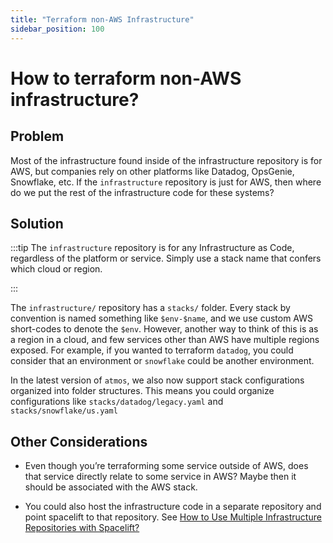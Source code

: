 ```yaml
---
title: "Terraform non-AWS Infrastructure"
sidebar_position: 100
---
```


# How to terraform non-AWS infrastructure?

## Problem

Most of the infrastructure found inside of the infrastructure repository is for AWS, but companies rely on other platforms like Datadog, OpsGenie, Snowflake, etc. If the `infrastructure` repository is just for AWS, then where do we put the rest of the infrastructure code for these systems?

## Solution

:::tip
The `infrastructure` repository is for any Infrastructure as Code, regardless of the platform or service. Simply use a stack name that confers which cloud or region.

:::

The `infrastructure/` repository has a `stacks/` folder. Every stack by convention is named something like `$env-$name`, and we use custom AWS short-codes to denote the `$env`. However, another way to think of this is as a region in a cloud, and few services other than AWS have multiple regions exposed. For example, if you wanted to terraform `datadog`, you could consider that an environment or `snowflake` could be another environment.

In the latest version of `atmos`, we also now support stack configurations organized into folder structures. This means you could organize configurations like `stacks/datadog/legacy.yaml` and `stacks/snowflake/us.yaml`

## Other Considerations

- Even though you’re terraforming some service outside of AWS, does that service directly relate to some service in AWS? Maybe then it should be associated with the AWS stack.

- You could also host the infrastructure code in a separate repository and point spacelift to that repository. See [How to Use Multiple Infrastructure Repositories with Spacelift?](/reference-architecture/how-to-guides/integrations/spacelift/how-to-use-multiple-infrastructure-repositories-with-spacelift)


